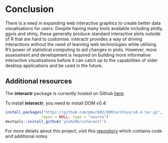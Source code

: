 # Conclusion

There is a need in expanding web interactive graphics to create better data visualisations for users. Despite having many tools available including plotly, ggvis and shiny, these generally produce standard interactive plots outside of R that are hard to customise. interactr provides a way of driving interactions without the need of learning web technologies while utilising R's power of statistical computing to aid changes in plots. However, more assessment and development is required on building more informative interactive visualisations before it can catch up to the capabilities of older desktop applications and be used in the future.

## Additional resources
The **interactr** package is currently hosted on Github [here](https://github.com/ysoh286/interactr).

To install **interactr**, you need to install DOM v0.4:
```r
install.packages("https://github.com/pmur002/DOM/archive/v0.4.tar.gz",
                repos = NULL, type = "source")
devtools::install_github('ysoh286/interactr')
```

For more details about this project, visit this [repository](https://github.com/ysoh286/honours-project-2017) which contains code and additional notes.
